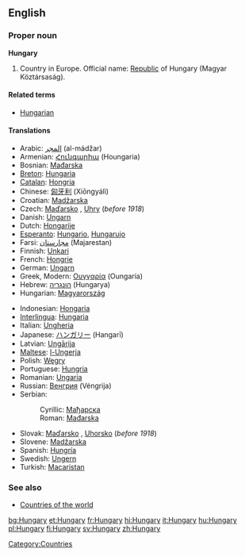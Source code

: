==English==
{{wikipedia}}
===Proper noun===
'''Hungary'''

# Country in Europe. Official name: [[Republic]] of Hungary (Magyar Köztársaság).

====Related terms====
*[[Hungarian]]

====Translations====
{{top}}
*Arabic: [[المجر]] (al-mádžar)
*Armenian: [[Հունգարիա]] (Houngaria)
*Bosnian: [[Mađarska]] {{f}}
*[[Breton]]: [[Hungaria]]
*[[Catalan]]: [[Hongria]]
*Chinese: [[匈牙利]] (Xiōngyálì)
*Croatian: [[Madžarska]]
*Czech: [[Maďarsko]] {{n}}, [[Uhry]] {{p}} (''before 1918'')
*Danish: [[Ungarn]]
*Dutch: [[Hongarije]] {{n}}
*[[Esperanto]]: [[Hungario]], [[Hungarujo]]
*Farsi: [[مجارستان]] (Majarestan)
*Finnish: [[Unkari]]
*French: [[Hongrie]] {{f}}
*German: [[Ungarn]] {{n}}
*Greek, Modern: [[Ουγγαρία]] (Oungaría) {{f}}
*Hebrew: [[הונגריה]] (Hungarya)
*Hungarian: [[Magyarország]]
{{mid}}
*Indonesian: [[Hongaria]]
*[[Interlingua]]: [[Hungaria]]
*Italian: [[Ungheria]] {{f}}
*Japanese: [[ハンガリー]] (Hangarī)
*Latvian: [[Ungārija]] {{f}}
*[[Maltese]]: [[l-Ungerja]]
*Polish: [[Węgry]] {{p}}
*Portuguese: [[Hungria]] {{f}}
*Romanian: [[Ungaria]] {{f}}
*Russian: [[Венгрия]] (Véngrija) {{f}}
*Serbian:
*:Cyrillic: [[Мађарска]] {{f}}
*:Roman: [[Mađarska]] {{f}}
*Slovak: [[Maďarsko]] {{n}}, [[Uhorsko]] {{n}} (''before 1918'')
*Slovene: [[Madžarska]] {{f}}
*Spanish: [[Hungría]] {{f}}
*Swedish: [[Ungern]]
*Turkish: [[Macaristan]]
{{bottom}}

===See also===
* [[Countries of the world]]

[[Category:Countries]]

[[bg:Hungary]]
[[et:Hungary]]
[[fr:Hungary]]
[[hi:Hungary]]
[[it:Hungary]]
[[hu:Hungary]]
[[pl:Hungary]]
[[fi:Hungary]]
[[sv:Hungary]]
[[zh:Hungary]]